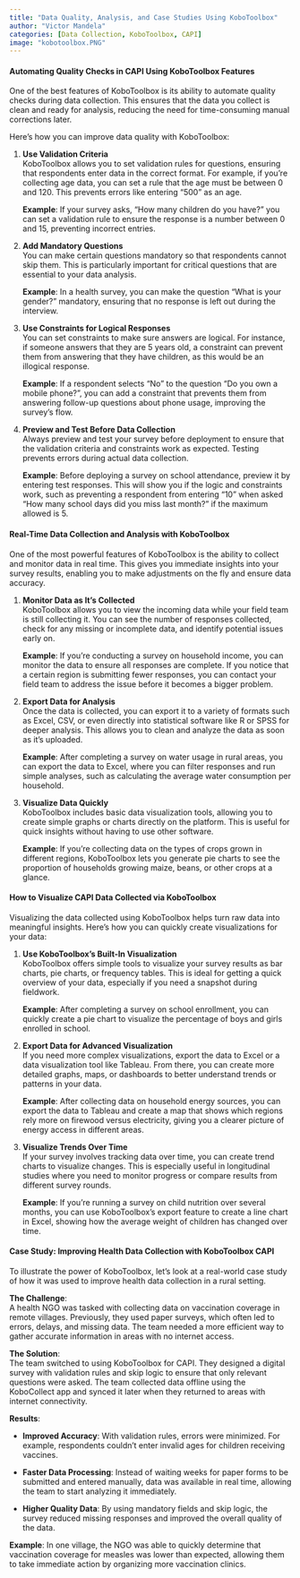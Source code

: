 ```yaml
---
title: "Data Quality, Analysis, and Case Studies Using KoboToolbox"
author: "Victor Mandela"
categories: [Data Collection, KoboToolbox, CAPI]
image: "kobotoolbox.PNG"
---
```


#### **Automating Quality Checks in CAPI Using KoboToolbox Features**

One of the best features of KoboToolbox is its ability to automate quality checks during data collection. This ensures that the data you collect is clean and ready for analysis, reducing the need for time-consuming manual corrections later.

Here’s how you can improve data quality with KoboToolbox:

1.  **Use Validation Criteria**\
    KoboToolbox allows you to set validation rules for questions, ensuring that respondents enter data in the correct format. For example, if you're collecting age data, you can set a rule that the age must be between 0 and 120. This prevents errors like entering "500" as an age.

    **Example**: If your survey asks, "How many children do you have?" you can set a validation rule to ensure the response is a number between 0 and 15, preventing incorrect entries.

2.  **Add Mandatory Questions**\
    You can make certain questions mandatory so that respondents cannot skip them. This is particularly important for critical questions that are essential to your data analysis.

    **Example**: In a health survey, you can make the question “What is your gender?” mandatory, ensuring that no response is left out during the interview.

3.  **Use Constraints for Logical Responses**\
    You can set constraints to make sure answers are logical. For instance, if someone answers that they are 5 years old, a constraint can prevent them from answering that they have children, as this would be an illogical response.

    **Example**: If a respondent selects “No” to the question “Do you own a mobile phone?”, you can add a constraint that prevents them from answering follow-up questions about phone usage, improving the survey’s flow.

4.  **Preview and Test Before Data Collection**\
    Always preview and test your survey before deployment to ensure that the validation criteria and constraints work as expected. Testing prevents errors during actual data collection.

    **Example**: Before deploying a survey on school attendance, preview it by entering test responses. This will show you if the logic and constraints work, such as preventing a respondent from entering "10" when asked "How many school days did you miss last month?" if the maximum allowed is 5.

#### **Real-Time Data Collection and Analysis with KoboToolbox**

One of the most powerful features of KoboToolbox is the ability to collect and monitor data in real time. This gives you immediate insights into your survey results, enabling you to make adjustments on the fly and ensure data accuracy.

1.  **Monitor Data as It’s Collected**\
    KoboToolbox allows you to view the incoming data while your field team is still collecting it. You can see the number of responses collected, check for any missing or incomplete data, and identify potential issues early on.

    **Example**: If you're conducting a survey on household income, you can monitor the data to ensure all responses are complete. If you notice that a certain region is submitting fewer responses, you can contact your field team to address the issue before it becomes a bigger problem.

2.  **Export Data for Analysis**\
    Once the data is collected, you can export it to a variety of formats such as Excel, CSV, or even directly into statistical software like R or SPSS for deeper analysis. This allows you to clean and analyze the data as soon as it’s uploaded.

    **Example**: After completing a survey on water usage in rural areas, you can export the data to Excel, where you can filter responses and run simple analyses, such as calculating the average water consumption per household.

3.  **Visualize Data Quickly**\
    KoboToolbox includes basic data visualization tools, allowing you to create simple graphs or charts directly on the platform. This is useful for quick insights without having to use other software.

    **Example**: If you’re collecting data on the types of crops grown in different regions, KoboToolbox lets you generate pie charts to see the proportion of households growing maize, beans, or other crops at a glance.

#### **How to Visualize CAPI Data Collected via KoboToolbox**

Visualizing the data collected using KoboToolbox helps turn raw data into meaningful insights. Here’s how you can quickly create visualizations for your data:

1.  **Use KoboToolbox’s Built-In Visualization**\
    KoboToolbox offers simple tools to visualize your survey results as bar charts, pie charts, or frequency tables. This is ideal for getting a quick overview of your data, especially if you need a snapshot during fieldwork.

    **Example**: After completing a survey on school enrollment, you can quickly create a pie chart to visualize the percentage of boys and girls enrolled in school.

2.  **Export Data for Advanced Visualization**\
    If you need more complex visualizations, export the data to Excel or a data visualization tool like Tableau. From there, you can create more detailed graphs, maps, or dashboards to better understand trends or patterns in your data.

    **Example**: After collecting data on household energy sources, you can export the data to Tableau and create a map that shows which regions rely more on firewood versus electricity, giving you a clearer picture of energy access in different areas.

3.  **Visualize Trends Over Time**\
    If your survey involves tracking data over time, you can create trend charts to visualize changes. This is especially useful in longitudinal studies where you need to monitor progress or compare results from different survey rounds.

    **Example**: If you're running a survey on child nutrition over several months, you can use KoboToolbox’s export feature to create a line chart in Excel, showing how the average weight of children has changed over time.

#### **Case Study: Improving Health Data Collection with KoboToolbox CAPI**

To illustrate the power of KoboToolbox, let’s look at a real-world case study of how it was used to improve health data collection in a rural setting.

**The Challenge**:\
A health NGO was tasked with collecting data on vaccination coverage in remote villages. Previously, they used paper surveys, which often led to errors, delays, and missing data. The team needed a more efficient way to gather accurate information in areas with no internet access.

**The Solution**:\
The team switched to using KoboToolbox for CAPI. They designed a digital survey with validation rules and skip logic to ensure that only relevant questions were asked. The team collected data offline using the KoboCollect app and synced it later when they returned to areas with internet connectivity.

**Results**:

-   **Improved Accuracy**: With validation rules, errors were minimized. For example, respondents couldn’t enter invalid ages for children receiving vaccines.

-   **Faster Data Processing**: Instead of waiting weeks for paper forms to be submitted and entered manually, data was available in real time, allowing the team to start analyzing it immediately.

-   **Higher Quality Data**: By using mandatory fields and skip logic, the survey reduced missing responses and improved the overall quality of the data.

**Example**: In one village, the NGO was able to quickly determine that vaccination coverage for measles was lower than expected, allowing them to take immediate action by organizing more vaccination clinics.
